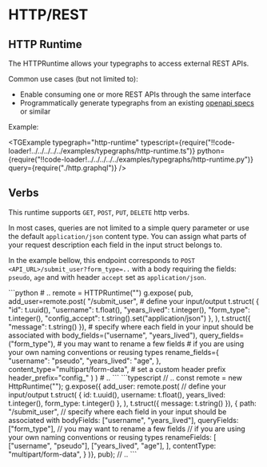 
# HTTP/REST

## HTTP Runtime

The HTTPRuntime allows your typegraphs to access external REST APIs.

Common use cases (but not limited to):

- Enable consuming one or more REST APIs through the same interface
- Programmatically generate typegraphs from an existing [openapi specs](https://swagger.io/specification/) or similar

Example:

<TGExample
  typegraph="http-runtime"
  typescript={require("!!code-loader!../../../../../examples/typegraphs/http-runtime.ts")}
  python={require("!!code-loader!../../../../../examples/typegraphs/http-runtime.py")}
  query={require("./http.graphql")}
/>

## Verbs

This runtime supports `GET`, `POST`, `PUT`, `DELETE` http verbs.

In most cases, queries are not limited to a simple query parameter or use the default `application/json` content type. You can assign what parts of your request description each field in the input struct belongs to.

In the example bellow, this endpoint corresponds to `POST <API_URL>/submit_user?form_type=..` with a body requiring the fields: `pseudo`, `age` and with header `accept` set as `application/json`.

<SDKTabs>
    <TabItem value="python">
```python
# ..
    remote = HTTPRuntime("<API_URL>")
    g.expose(
        pub,
        add_user=remote.post(
            "/submit_user",
            # define your input/output
            t.struct(
                {
                    "id": t.uuid(),
                    "username": t.float(),
                    "years_lived": t.integer(),
                    "form_type": t.integer(),
                    "config_accept": t.string().set("application/json")
                },
            ),
            t.struct({ "message": t.string() }),
            # specify where each field in your input should be associated with
            body_fields=("username", "years_lived"),
            query_fields=("form_type"),
            # you may want to rename a few fields
            # if you are using your own naming conventions or reusing types
            rename_fields={
                "username": "pseudo",
                "years_lived": "age",
            },
            content_type="multipart/form-data",
            # set a custom header prefix
            header_prefix="config_"
        )
    )
# ..
```
    </TabItem>
    <TabItem value="typescript">
```typescript
// ..
  const remote = new HttpRuntime("<API_URL>");
  g.expose({
    add_user: remote.post(
      // define your input/output
      t.struct(
        {
          id: t.uuid(),
          username: t.float(),
          years_lived: t.integer(),
          form_type: t.integer()
        },
      ),
      t.struct({ message: t.string() }),
      {
        path: "/submit_user",
        // specify where each field in your input should be associated with
        bodyFields: ["username", "years_lived"],
        queryFields: ["form_type"],
        // you may want to rename a few fields
        // if you are using your own naming conventions or reusing types
        renameFields: [
          ["username", "pseudo"],
          ["years_lived", "age"],
        ],
        contentType: "multipart/form-data",
      }
  )}, pub);
// ..
```
    </TabItem>
</SDKTabs>

